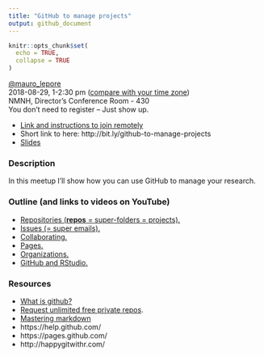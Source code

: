 ```yaml
---
title: "GitHub to manage projects"
output: github_document
---
```


```r
knitr::opts_chunk$set(
  echo = TRUE,
  collapse = TRUE
)
```

[\@mauro_lepore](https://twitter.com/mauro_lepore)  
2018-08-29, 1-2:30 pm ([compare with your time zone](https://www.timeanddate.com/worldclock/fixedtime.html?msg=Managing+research+with+GitHub&iso=20180829T13&p1=263&ah=1&am=30))  
NMNH, Director's Conference Room - 430  
You don't need to register -- Just show up.   

* [Link and instructions to join remotely](https://gist.github.com/maurolepore/554491aa1d2bc03f85bbc990b8bacd18)
* Short link to here: http://bit.ly/github-to-manage-projects  
* [Slides](https://bookdown.org/maurolepore/github/)

### Description

In this meetup I'll show how you can use GitHub to manage your research.

### Outline (and links to videos on YouTube)

* [Repositories (__repos__ = super-folders = projects).](https://youtu.be/ukQJdtGDZpk)
* [Issues (= super emails).](https://youtu.be/MOjd-11VfCU)
* [Collaborating.](https://youtu.be/A1-ZYnMAIaA)
* [Pages.](https://youtu.be/DthsJiB18fg)
* [Organizations.](https://youtu.be/YPx2bVPRIKQ)
* [GitHub and RStudio.](https://youtu.be/jc2Jo2_Zfys)

### Resources

* [What is github?](https://www.youtube.com/watch?v=w3jLJU7DT5E)
* [Request unlimited free private repos](https://github.com/forestgeo/learn/issues/22).
* [Mastering markdown](https://guides.github.com/features/mastering-markdown/)
* https://help.github.com/
* https://pages.github.com/
* http://happygitwithr.com/
